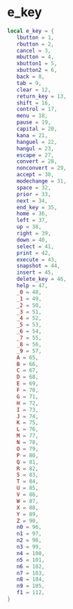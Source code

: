# e_key

```lua
local e_key = {
   lbutton = 1,
   rbutton = 2,
   cancel = 3,
   mbutton = 4,
   xbutton1 = 5,
   xbutton2 = 6,
   back = 8,
   tab = 9,
   clear = 12,
   return_key = 13,
   shift = 16,
   control = 17,
   menu = 18,
   pause = 19,
   capital = 20,
   kana = 21,
   hanguel = 22,
   hangul = 23,
   escape = 27,
   convert = 28,
   nonconvert = 29,
   accept = 30,
   modechange = 31,
   space = 32,
   prior = 33,
   next = 34,
   end_key = 35,
   home = 36,
   left = 37,
   up = 38,
   right = 39,
   down = 40,
   select = 41,
   print = 42,
   execute = 43,
   snapshot = 44,
   insert = 45,
   delete_key = 46,
   help = 47,
   _0 = 48,
   _1 = 49,
   _2 = 50,
   _3 = 51,
   _4 = 52,
   _5 = 53,
   _6 = 54,
   _7 = 55,
   _8 = 56,
   _9 = 57,
   A = 65,
   B = 66,
   C = 67,
   D = 68,
   E = 69,
   F = 70,
   G = 71,
   H = 72,
   I = 73,
   J = 74,
   K = 75,
   L = 76,
   M = 77,
   N = 78,
   O = 79,
   P = 80,
   Q = 81,
   R = 82,
   S = 83,
   T = 84,
   U = 85,
   V = 86,
   W = 87,
   X = 88,
   Y = 89,
   Z = 90,
   n0 = 96,
   n1 = 97,
   n2 = 98,
   n3 = 99,
   n4 = 100,
   n5 = 101,
   n6 = 102,
   n7 = 103,
   n8 = 104,
   n9 = 105,
   f1 = 112,
}
```
